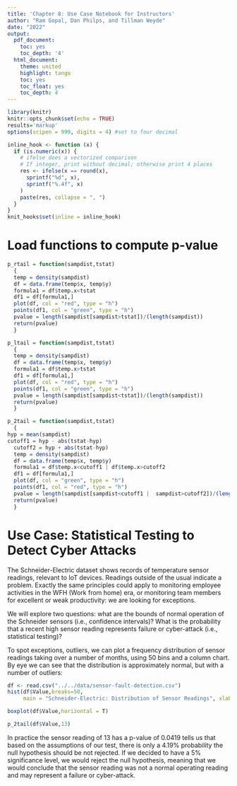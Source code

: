 ```yaml
---
title: 'Chapter 8: Use Case Notebook for Instructors'
author: "Ram Gopal, Dan Philps, and Tillman Weyde"
date: "2022"
output:
  pdf_document:
    toc: yes
    toc_depth: '4'
  html_document:
    theme: united
    highlight: tango
    toc: yes
    toc_float: yes
    toc_depth: 4
---
```


```r
library(knitr)
knitr::opts_chunk$set(echo = TRUE)
results='markup' 
options(scipen = 999, digits = 4) #set to four decimal 

inline_hook <- function (x) {
  if (is.numeric(x)) {
    # ifelse does a vectorized comparison
    # If integer, print without decimal; otherwise print 4 places
    res <- ifelse(x == round(x),
      sprintf("%d", x),
      sprintf("%.4f", x)
    )
    paste(res, collapse = ", ")
  }
}
knit_hooks$set(inline = inline_hook)

```

# Load functions to compute p-value

```r
p_rtail = function(sampdist,tstat)
  {
  temp = density(sampdist)
  df = data.frame(temp$x, temp$y)
  formula1 = df$temp.x<tstat
  df1 = df[formula1,] 
  plot(df, col = "red", type = "h")
  points(df1, col = "green", type = "h")
  pvalue = length(sampdist[sampdist>tstat])/(length(sampdist))
  return(pvalue)
  }

p_ltail = function(sampdist,tstat)
  {
  temp = density(sampdist)
  df = data.frame(temp$x, temp$y)
  formula1 = df$temp.x>tstat
  df1 = df[formula1,] 
  plot(df, col = "red", type = "h")
  points(df1, col = "green", type = "h")
  pvalue = length(sampdist[sampdist<tstat])/(length(sampdist))
  return(pvalue)
  }

p_2tail = function(sampdist,tstat)
  {
hyp = mean(sampdist)  
cutoff1 = hyp - abs(tstat-hyp)
  cutoff2 = hyp + abs(tstat-hyp)
  temp = density(sampdist)
  df = data.frame(temp$x, temp$y)
  formula1 = df$temp.x<cutoff1 | df$temp.x>cutoff2
  df1 = df[formula1,] 
  plot(df, col = "green", type = "h")
  points(df1, col = "red", type = "h")
  pvalue = length(sampdist[sampdist<cutoff1 |  sampdist>cutoff2])/(length(sampdist))
  return(pvalue)
  }
```


# Use Case: Statistical Testing to Detect Cyber Attacks

The Schneider-Electric dataset shows records of temperature sensor readings, relevant to IoT devices. Readings outside of the usual indicate a problem. Exactly the same principles could apply to monitoring employee activities in the WFH (Work from home) era, or monitoring team members for excellent or weak productivity: we are looking for exceptions.  

We will explore two questions: what are the bounds of normal operation of the Schneider sensors (i.e., confidence intervals)? What is the probability that a recent high sensor reading represents failure or cyber-attack (i.e., statistical testing)? 

To spot exceptions, outliers, we can plot a frequency distribution of sensor readings taking over a number of months, using 50 bins and a column chart. By eye we can see that the distribution is approximately normal, but with a number of outliers: 

```r
df <- read.csv("../../data/sensor-fault-detection.csv")
hist(df$Value,breaks=50,
     main = "Schneider-Electric: Distribution of Sensor Readings", xlab="Value")
```

```r
boxplot(df$Value,horizontal = T)
```


```r
p_2tail(df$Value,13)
```


In practice the sensor reading of 13 has a p-value of 0.0419 tells us that based on the assumptions of our test, there is only a 4.19% probability the null hypothesis should be not rejected. If we decided to have a 5% significance level, we would reject the null hypothesis, meaning that we would conclude that the sensor reading was not a normal operating reading and may represent a failure or cyber-attack. 



